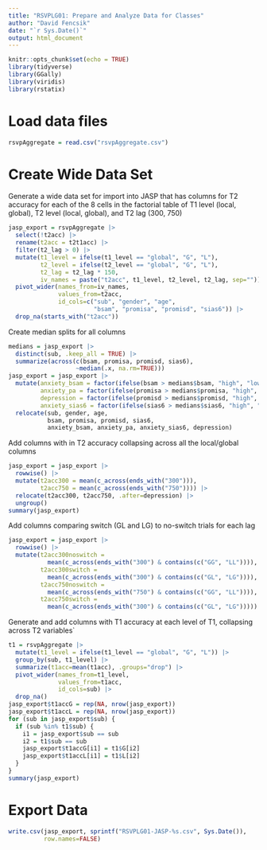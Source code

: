 ```yaml
---
title: "RSVPLG01: Prepare and Analyze Data for Classes"
author: "David Fencsik"
date: "`r Sys.Date()`"
output: html_document
---
```


```r
knitr::opts_chunk$set(echo = TRUE)
library(tidyverse)
library(GGally)
library(viridis)
library(rstatix)
```

# Load data files

```r
rsvpAggregate = read.csv("rsvpAggregate.csv")
```

# Create Wide Data Set

Generate a wide data set for import into JASP that has columns for T2 accuracy for each of the 8 cells in the factorial table of T1 level (local, global), T2 level (local, global), and T2 lag (300, 750)

```r
jasp_export = rsvpAggregate |>
  select(!t2acc) |>
  rename(t2acc = t2t1acc) |>
  filter(t2_lag > 0) |>
  mutate(t1_level = ifelse(t1_level == "global", "G", "L"),
         t2_level = ifelse(t2_level == "global", "G", "L"),
         t2_lag = t2_lag * 150,
         iv_names = paste("t2acc", t1_level, t2_level, t2_lag, sep="")) |>
  pivot_wider(names_from=iv_names,
              values_from=t2acc,
              id_cols=c("sub", "gender", "age",
                        "bsam", "promisa", "promisd", "sias6")) |>
  drop_na(starts_with("t2acc"))
```

Create median splits for all columns

```r
medians = jasp_export |>
  distinct(sub, .keep_all = TRUE) |>
  summarize(across(c(bsam, promisa, promisd, sias6),
                   ~median(.x, na.rm=TRUE)))
jasp_export = jasp_export |>
  mutate(anxiety_bsam = factor(ifelse(bsam > medians$bsam, "high", "low")),
         anxiety_pa = factor(ifelse(promisa > medians$promisa, "high", "low")),
         depression = factor(ifelse(promisd > medians$promisd, "high", "low")),
         anxiety_sias6 = factor(ifelse(sias6 > medians$sias6, "high", "low"))) |>
  relocate(sub, gender, age,
           bsam, promisa, promisd, sias6,
           anxiety_bsam, anxiety_pa, anxiety_sias6, depression)
```

Add columns with in T2 accuracy collapsing across all the local/global columns

```r
jasp_export = jasp_export |>
  rowwise() |>
  mutate(t2acc300 = mean(c_across(ends_with("300"))),
         t2acc750 = mean(c_across(ends_with("750")))) |>
  relocate(t2acc300, t2acc750, .after=depression) |>
  ungroup()
summary(jasp_export)
```

Add columns comparing switch (GL and LG) to no-switch trials for each lag

```r
jasp_export = jasp_export |>
  rowwise() |>
  mutate(t2acc300noswitch =
           mean(c_across(ends_with("300") & contains(c("GG", "LL")))),
         t2acc300switch =
           mean(c_across(ends_with("300") & contains(c("GL", "LG")))),
         t2acc750noswitch =
           mean(c_across(ends_with("750") & contains(c("GG", "LL")))),
         t2acc750switch =
           mean(c_across(ends_with("300") & contains(c("GL", "LG")))))
```

Generate and add columns with T1 accuracy at each level of T1, collapsing across T2 variables`

```r
t1 = rsvpAggregate |>
  mutate(t1_level = ifelse(t1_level == "global", "G", "L")) |>
  group_by(sub, t1_level) |>
  summarize(t1acc=mean(t1acc), .groups="drop") |>
  pivot_wider(names_from=t1_level,
              values_from=t1acc,
              id_cols=sub) |>
  drop_na()
jasp_export$t1accG = rep(NA, nrow(jasp_export))
jasp_export$t1accL = rep(NA, nrow(jasp_export))
for (sub in jasp_export$sub) {
  if (sub %in% t1$sub) {
    i1 = jasp_export$sub == sub
    i2 = t1$sub == sub
    jasp_export$t1accG[i1] = t1$G[i2]
    jasp_export$t1accL[i1] = t1$L[i2]
  }
}
summary(jasp_export)
```

# Export Data

```r
write.csv(jasp_export, sprintf("RSVPLG01-JASP-%s.csv", Sys.Date()),
          row.names=FALSE)
```
